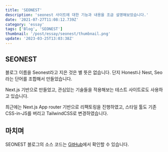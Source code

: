 ```yaml
---
title: 'SEONEST'
description: 'seonest 사이트에 대한 기능과 내용을 조금 설명해보았습니다.'
date: '2021-07-27T11:08:12.739Z'
category: 'essay'
tags: ['Blog', 'SEONEST']
thumbnail: '/post/essay/seonest/thumbnail.png'
update: '2023-03-25T13:03:38Z'
---
```


## SEONEST

블로그 이름을 Seonest라고 지은 것은 별 뜻은 없습니다. 단지 Honest나 Nest, Seo라는 단어를 조합해서 만들었습니다.

Next.js 기반으로 만들었고, 관심있는 기술들을 적용해보는 테스트 사이트로도 사용하고 있습니다.

최근에는 Next.js App router 기반으로 리팩토링을 진행하였고, 스타일 툴도 기존 CSS-in-JS를 버리고 TailwindCSS로 변경하였습니다.

## 마치며

SEONEST 블로그의 소스 코드는 [GitHub](https://github.com/JHSeo-git/blog.seonest.net)에서 확인할 수 있습니다.
